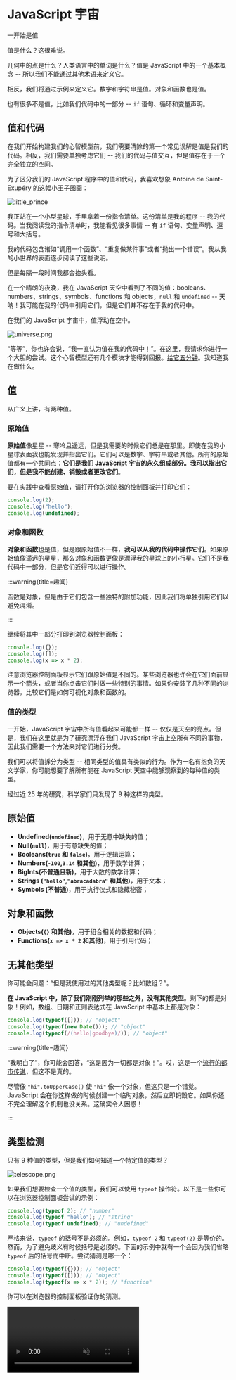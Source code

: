 
# JavaScript 宇宙

一开始是值

值是什么？这很难说。

几何中的点是什么？人类语言中的单词是什么？值是 JavaScript 中的一个基本概念 -- 所以我们不能通过其他术语来定义它。

相反，我们将通过示例来定义它。数字和字符串是值。对象和函数也是值。

也有很多不是值，比如我们代码中的一部分 -- `if` 语句、循环和变量声明。

## 值和代码

在我们开始构建我们的心智模型前，我们需要清除的第一个常见误解是值是我们的代码。相反，我们需要单独考虑它们 -- 我们的代码与值交互，但是值存在于一个完全独立的空间。

为了区分我们的 JavaScript 程序中的值和代码，我喜欢想象 Antoine de Saint-Exupéry 的这幅小王子图画：

![little_prince](/little_prince.jpg)

我正站在一个小型星球，手里拿着一份指令清单。这份清单是我的程序 -- 我的代码。当我阅读我的指令清单时，我能看见很多事情 -- 有 `if` 语句、变量声明、逗号和大括号。

我的代码包含诸如“调用一个函数”、“重复做某件事”或者“抛出一个错误”。我从我的小世界的表面逐步阅读了这些说明。

但是每隔一段时间我都会抬头看。

在一个晴朗的夜晚，我在 JavaScript 天空中看到了不同的值：booleans、numbers、strings、symbols、functions 和 objects，`null` 和 `undefined` -- 天呐！我可能在我的代码中引用它们，但是它们并不存在于我的代码中。

在我们的 JavaScript 宇宙中，值浮动在空中。

![universe.png](/universe.png)

“等等”，你也许会说，“我一直认为值在我的代码中！”。在这里，我请求你进行一个大胆的尝试。这个心智模型还有几个模块才能得到回报。[给它五分钟](https://signalvnoise.com/posts/3124-give-it-five-minutes)。我知道我在做什么。

## 值

从广义上讲，有两种值。

### 原始值

**原始值**像星星 -- 寒冷且遥远，但是我需要的时候它们总是在那里。即使在我的小星球表面我也能发现并指出它们。它们可以是数字、字符串或者其他。所有的原始值都有一个共同点：**它们是我们 JavaScript 宇宙的永久组成部分。我可以指出它们，但是我不能创建、销毁或者更改它们**。

要在实践中查看原始值，请打开你的浏览器的控制面板并打印它们：

```js
console.log(2);
console.log("hello");
console.log(undefined);
```

### 对象和函数

**对象和函数**也是值，但是跟原始值不一样，**我可以从我的代码中操作它们**。如果原始值像遥远的星星，那么对象和函数更像是漂浮我的星球上的小行星。它们不是我代码中一部分，但是它们近得可以进行操作。

:::warning{title=趣闻}

函数是对象，但是由于它们包含一些独特的附加功能，因此我们将单独引用它们以避免混淆。

:::

继续将其中一部分打印到浏览器控制面板：

```js
console.log({});
console.log([]);
console.log(x => x * 2);
```

注意浏览器控制面板显示它们跟原始值是不同的。某些浏览器也许会在它们面前显示一个箭头，或者当你点击它们时做一些特别的事情。如果你安装了几种不同的浏览器，比较它们是如何可视化对象和函数的。

### 值的类型

一开始，JavaScript 宇宙中所有值看起来可能都一样 -- 仅仅是天空的亮点。但是，我们在这里就是为了研究漂浮在我们 JavaScript 宇宙上空所有不同的事物，因此我们需要一个方法来对它们进行分类。

我们可以将值拆分为类型 -- 相同类型的值具有类似的行为。作为一名有抱负的天文学家，你可能想要了解所有能在 JavaScript 天空中能够观察到的每种值的类型。

经过近 25 年的研究，科学家们只发现了 9 种这样的类型。

## 原始值

- **Undefined(`undefined`)**，用于无意中缺失的值；
- **Null(`null`)**，用于有意缺失的值；
- **Booleans(`true` 和 `false`)**，用于逻辑运算；
- **Numbers(`-100`,`3.14` 和其他)**，用于数学计算；
- **BigInts(不普通且新)**，用于大数的数学计算；
- **Strings (`"hello"`,`"abracadabra"` 和其他)**，用于文本；
- **Symbols (不普通)**，用于执行仪式和隐藏秘密；

## 对象和函数

- **Objects(`{}` 和其他)**，用于组合相关的数据和代码；
- **Functions(`x => x * 2` 和其他)**，用于引用代码；

## 无其他类型

你可能会问题：“但是我使用过的其他类型呢？比如数组？”。

**在 JavaScript 中，除了我们刚刚列举的那些之外，没有其他类型**。剩下的都是对象！例如，数组、日期和正则表达式在 JavaScript 中基本上都是对象：

```js
console.log(typeof([])); // "object"
console.log(typeof(new Date())); // "object"
console.log(typeof(/(hello|goodbye)/)); // "object"
```

:::warning{title=趣闻}

“我明白了”，你可能会回答，“这是因为一切都是对象！”。哎，这是一个[流行的都市传说](https://www.google.com/search?q=%22in%20javascript%20everything%20is%20an%20object%22)，但这不是真的。

尽管像 `"hi".toUpperCase()` 使 `"hi"` 像一个对象，但这只是一个错觉。JavaScript 会在你这样做的时候创建一个临时对象，然后立即销毁它。如果你还不完全理解这个机制也没关系。这确实令人困惑！

:::

## 类型检测

只有 9 种值的类型，但是我们如何知道一个特定值的类型？

![telescope.png](/telescope.png)

如果我们想要检查一个值的类型，我们可以使用 `typeof` 操作符。以下是一些你可以在浏览器控制面板尝试的示例：

```js
console.log(typeof 2); // "number"
console.log(typeof "hello"); // "string"
console.log(typeof undefined); // "undefined"
```

严格来说，`typeof` 的括号不是必须的。例如，`typeof 2` 和 `typeof(2)` 是等价的。然而，为了避免歧义有时候括号是必须的。下面的示例中就有一个会因为我们省略 `typeof` 后的括号而中断。尝试猜测是哪一个：

```js
console.log(typeof({})); // "object"
console.log(typeof([])); // "object"
console.log(typeof(x => x * 2)); // "function"
```

你可以在浏览器的控制面板验证你的猜测。

<video src="/using-typeof.webm" autoPlay loop muted controls />

你可能有问题。很好。如果你提出问题，我们的 JavaScript 宇宙可能会回答！当然，前提是你知道如何提问。

## 表达式

有很多问题时 JavaScript 无法回答的。如果你想知道是向你最好的朋友坦白你的真实情感还是等到你们都变成了白骨哪个更好时，JavaScript 可能有太大帮助。

但是 JavaScript 很乐意回答一些问题。这些问题有一个特殊的名 -- 它们被称为表达式。

如果我们“询问” `2 + 2` 这个表达式，JavaScript 会“回答”值是 `4`。

```js
console.log(2 + 2); // 4
```

再举一个例子，记住我们是如何使用 `typeof` 确定一个值的类型的。实际上，那也是一个表达式。我们的“问题”是 `typeof 2`，JavaScript 宇宙会以一个字符串值 `"number"` 回答我们。

```js
console.log(typeof(2)); // "number"
```

**表达式是 JavaScript 可以回答的问题**。JavaScript 唯一知道的回到表达式的方式是 -- 值。

<video src="/Expression.webm" autoPlay loop muted controls />

如果“表达式”这个单词让你感到困惑，可以将其视为_表示_一个值的一段代码。你可能听别人说  `2 + 2` “结果”或者“计算”为 `4`。这些都是表达同一事物的不同方式。

我们询问 JavaScript `2 + 2`，它回答 `4`。**表达式总是以一个单独的值作为结果**。现在我们对表达式的了解足以玩出花样了。

## 回顾

让我们回顾下我们目前为止学到的东西：

1. **有值，然后有代码**。我们可以将值想象为“漂浮”在我们的 JavaScript 宇宙中的不同的东西。他们不存在于我们的代码中，但是我们可以通过代码指向它们；
2. **有两种不同类型的值：原始值，对象和函数**。总共有 9 中不同的类型。每种类型都有特定的用途，但是有的类型很少用到；
3. **有的值是单独的**。例如，`null` 是 Null 类型唯一的值，`undefined` 是 Undefined 类型唯一的值。后面我们会知道这两种独立的值是真正的麻烦制造者！
4. **我们可以使用表达式询问问题**。表达式存在于我们的代码，所以它们不是值。相反，JavaScript 会用值来回答我们的表达式。例如，`2 + 2` 是一个表达式，JavaScript 会用值 `4` 来回答。
5. **我们可以使用 `typeof` 表达式来确定一个值的类型**。例如，`typeof(4)` 会使用字符串 `"number"` 来作为结果。
